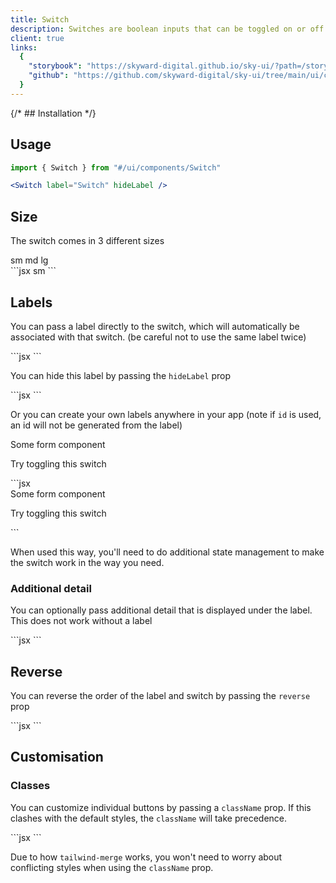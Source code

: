```yaml
---
title: Switch
description: Switches are boolean inputs that can be toggled on or off.
client: true
links:
  {
    "storybook": "https://skyward-digital.github.io/sky-ui/?path=/story/ui-components-switch--default",
    "github": "https://github.com/skyward-digital/sky-ui/tree/main/ui/components/Switch",
  }
---
```



<CodePreview client:load>
  <Switch client:visible />
  <Switch checked client:visible />
</CodePreview>

{/* ## Installation */}

## Usage

```jsx
import { Switch } from "#/ui/components/Switch"
```

```jsx
<Switch label="Switch" hideLabel />
```

## Size

The switch comes in 3 different sizes

<CodePreview client:load>
  <Switch size="sm" client:visible>
    sm
  </Switch>
  <Switch size="md" client:visible>
    md
  </Switch>
  <Switch size="lg" client:visible>
    lg
  </Switch>
  <div slot="code">
    ```jsx
    <Switch
      size="sm" // sm, md, lg
    >
      sm
    </Switch>
    ```
  </div>
</CodePreview>

## Labels

You can pass a label directly to the switch, which will automatically be associated with that switch. (be careful not to use the same label twice)

<CodePreview client:load>
  <Switch label="Switch" client:visible />
  <div slot="code">
    ```jsx
    <Switch label="Switch" />
    ```
  </div>
</CodePreview>

You can hide this label by passing the `hideLabel` prop

<CodePreview client:load>
  <Switch label="Hidden" hideLabel client:visible />
  <div slot="code">
    ```jsx
    <Switch label="Hidden" hideLabel />
    ```
  </div>
</CodePreview>

Or you can create your own labels anywhere in your app (note if `id` is used, an id will not be generated from the label)

<CodePreview client:load>
  <div className="border w-full max-w-2xl p-6 flex justify-between items-center gap-16 rounded-lg">
    <div>
      <label htmlFor="label-anywhere" className="font-semibold mb-0">
        Some form component
      </label>
      <p>Try toggling this switch</p>
    </div>
    <Switch id="label-anywhere" client:visible />
  </div>
  <div slot="code">
    ```jsx
    <div className="border w-full max-w-2xl p-6 flex justify-between items-center gap-16 rounded-lg">
      <div>
        <label htmlFor="label-anywhere" className="font-semibold mb-0">
          Some form component
        </label>
        <p>Try toggling this switch</p>
      </div>
      <Switch id="label-anywhere" />
    </div>
    ```
  </div>
</CodePreview>

When used this way, you'll need to do additional state management to make the switch work in the way you need.

### Additional detail

You can optionally pass additional detail that is displayed under the label. This does not work without a label

<CodePreview client:load>
  <Switch label="Dark Mode Example" detail="Toggle the lights" client:visible />
  <div slot="code">
    ```jsx
    <Switch label="Dark Mode Example" detail="Toggle the lights" />
    ```
  </div>
</CodePreview>

## Reverse

You can reverse the order of the label and switch by passing the `reverse` prop

<CodePreview client:load>
  <Switch label="Reversed" reverse client:visible />
  <div slot="code">
    ```jsx
    <Switch label="Reversed" reverse />
    ```
  </div>
</CodePreview>

## Customisation

### Classes

You can customize individual buttons by passing a `className` prop. If this clashes with the default styles, the `className` will take precedence.

<CodePreview client:load>
  <Switch label="Custom" className="flex flex-col" client:visible />
  <div slot="code">
    ```jsx
    <Switch label="Custom" className="flex flex-col" />
    ```
  </div>
</CodePreview>

Due to how `tailwind-merge` works, you won't need to worry about conflicting styles when using the `className` prop.
